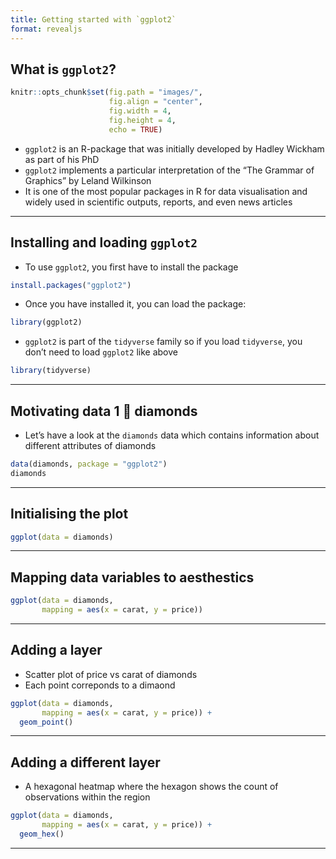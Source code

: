 ```yaml
---
title: Getting started with `ggplot2`
format: revealjs
---
```


## What is `ggplot2`?

```r
knitr::opts_chunk$set(fig.path = "images/",
                      fig.align = "center",
                      fig.width = 4, 
                      fig.height = 4,
                      echo = TRUE)
```

* `ggplot2` is an R-package that was initially developed by Hadley Wickham as part of his PhD
* `ggplot2` implements a particular interpretation of the "The Grammar of Graphics" by Leland Wilkinson 
* It is one of the most popular packages in R for data visualisation and widely used in scientific outputs, reports, and even news articles

---

## Installing and loading `ggplot2` 


* To use `ggplot2`, you first have to install the package 

```r
install.packages("ggplot2")
```

* Once you have installed it, you can load the package:

```r
library(ggplot2)
```
* `ggplot2` is part of the `tidyverse` family so if you load `tidyverse`, you don't need to load `ggplot2` like above

```r
library(tidyverse)
```

---

## Motivating data 1 💎 diamonds

* Let's have a look at the `diamonds` data which contains information about different attributes of diamonds

```r
data(diamonds, package = "ggplot2")
diamonds
```


---

## Initialising the plot

```r
ggplot(data = diamonds) 
```

---

## Mapping data variables to aesthestics

```r
ggplot(data = diamonds,
       mapping = aes(x = carat, y = price)) 
```

---

## Adding a layer

* Scatter plot of price vs carat of diamonds
* Each point correponds to a dimaond

```r
ggplot(data = diamonds,
       mapping = aes(x = carat, y = price)) +
  geom_point()
```

---

## Adding a different layer

* A hexagonal heatmap where the hexagon shows the count of observations within the region

```r
ggplot(data = diamonds,
       mapping = aes(x = carat, y = price)) +
  geom_hex()
```

---



